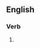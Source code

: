 ==English==

===Verb===
{{head|en|verb form}}

# {{present participle of|degenerate|lang=en|nocat=1}}